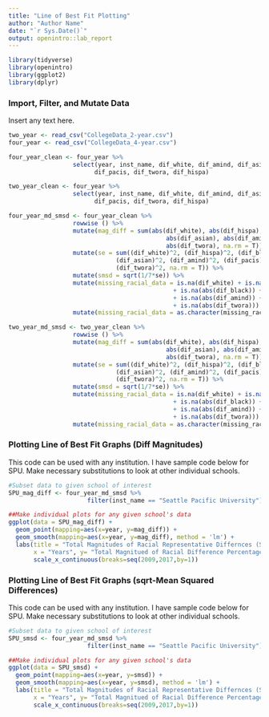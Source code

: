 ```yaml
---
title: "Line of Best Fit Plotting"
author: "Author Name"
date: "`r Sys.Date()`"
output: openintro::lab_report
---
```


```r
library(tidyverse)
library(openintro)
library(ggplot2)
library(dplyr)
```

### Import, Filter, and Mutate Data

Insert any text here.

```r
two_year <- read_csv("CollegeData_2-year.csv")
four_year <- read_csv("CollegeData_4-year.csv")

four_year_clean <- four_year %>%
                  select(year, inst_name, dif_white, dif_amind, dif_asian, dif_black,
                        dif_pacis, dif_twora, dif_hispa)

two_year_clean <- four_year %>%
                  select(year, inst_name, dif_white, dif_amind, dif_asian, dif_black,
                        dif_pacis, dif_twora, dif_hispa)

four_year_md_smsd <- four_year_clean %>%
                  rowwise () %>%
                  mutate(mag_diff = sum(abs(dif_white), abs(dif_hispa), abs(dif_black),
                                            abs(dif_asian), abs(dif_amind), abs(dif_pacis),
                                            abs(dif_twora), na.rm = T)) %>%
                  mutate(se = sum((dif_white)^2, (dif_hispa)^2, (dif_black)^2, 
                              (dif_asian)^2, (dif_amind)^2, (dif_pacis)^2,
                              (dif_twora)^2, na.rm = T)) %>%
                  mutate(smsd = sqrt(1/7*se)) %>%
                  mutate(missing_racial_data = is.na(dif_white) + is.na(abs(dif_hispa)) 
                                              + is.na(abs(dif_black)) + is.na(abs(dif_asian)) 
                                              + is.na(abs(dif_amind)) + is.na(abs(dif_pacis))
                                              + is.na(abs(dif_twora))) %>%
                  mutate(missing_racial_data = as.character(missing_racial_data))

two_year_md_smsd <- two_year_clean %>%
                  rowwise () %>%
                  mutate(mag_diff = sum(abs(dif_white), abs(dif_hispa), abs(dif_black),
                                            abs(dif_asian), abs(dif_amind), abs(dif_pacis),
                                            abs(dif_twora), na.rm = T)) %>%
                  mutate(se = sum((dif_white)^2, (dif_hispa)^2, (dif_black)^2, 
                              (dif_asian)^2, (dif_amind)^2, (dif_pacis)^2,
                              (dif_twora)^2, na.rm = T)) %>%
                  mutate(smsd = sqrt(1/7*se)) %>%
                  mutate(missing_racial_data = is.na(dif_white) + is.na(abs(dif_hispa)) 
                                              + is.na(abs(dif_black)) + is.na(abs(dif_asian)) 
                                              + is.na(abs(dif_amind)) + is.na(abs(dif_pacis))
                                              + is.na(abs(dif_twora))) %>%
                  mutate(missing_racial_data = as.character(missing_racial_data))
```


### Plotting Line of Best Fit Graphs (Diff Magnitudes)

This code can be used with any institution. I have sample code below for SPU. Make necessary substitutions to look at other individual schools. 

```r
#Subset data to given school of interest
SPU_mag_diff <- four_year_md_smsd %>%
                      filter(inst_name == "Seattle Pacific University")

##Make individual plots for any given school's data
ggplot(data = SPU_mag_diff) +
  geom_point(mapping=aes(x=year, y=mag_diff)) +
  geom_smooth(mapping=aes(x=year, y=mag_diff), method = 'lm') +
  labs(title = "Total Magnitudes of Racial Representative Differnces (SPU)",
       x = "Years", y= "Total Magnitued of Racial Difference Percentages") +
       scale_x_continuous(breaks=seq(2009,2017,by=1))
```


### Plotting Line of Best Fit Graphs (sqrt-Mean Squared Differences)

This code can be used with any institution. I have sample code below for SPU. Make necessary substitutions to look at other individual schools. 

```r
#Subset data to given school of interest
SPU_smsd <- four_year_md_smsd %>%
                      filter(inst_name == "Seattle Pacific University")

##Make individual plots for any given school's data
ggplot(data = SPU_smsd) +
  geom_point(mapping=aes(x=year, y=smsd)) +
  geom_smooth(mapping=aes(x=year, y=smsd), method = 'lm') +
  labs(title = "Total Magnitudes of Racial Representative Differnces (SPU)",
       x = "Years", y= "Total Magnitued of Racial Difference Percentages") +
       scale_x_continuous(breaks=seq(2009,2017,by=1))
```
